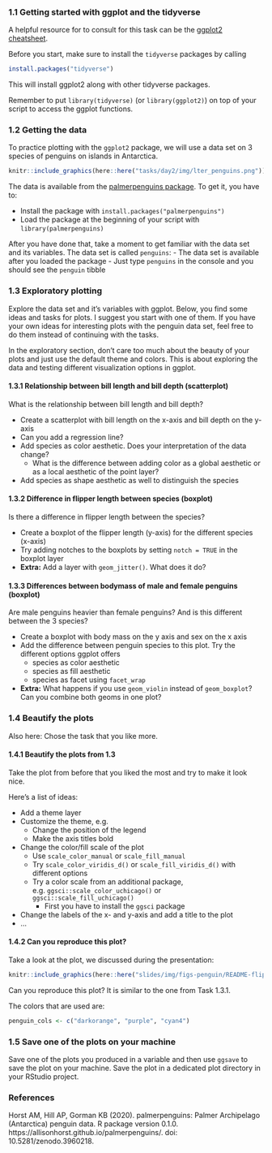 ### 1.1 Getting started with ggplot and the tidyverse

A helpful resource for to consult for this task can be the [ggplot2 cheatsheet](https://raw.githubusercontent.com/rstudio/cheatsheets/master/data-visualization-2.1.pdf).

Before you start, make sure to install the `tidyverse` packages by calling

```r
install.packages("tidyverse")
```

This will install ggplot2 along with other tidyverse packages.

Remember to put `library(tidyverse)` (or `library(ggplot2)`) on top of your script to access the ggplot functions.

### 1.2 Getting the data

To practice plotting with the `ggplot2` package, we will use a data set on 3 species of penguins on islands in Antarctica.

```r
knitr::include_graphics(here::here("tasks/day2/img/lter_penguins.png"))
```

The data is available from the [palmerpenguins package](https://allisonhorst.github.io/palmerpenguins/). To get it, you have to:

- Install the package with `install.packages("palmerpenguins")`
- Load the package at the beginning of your script with `library(palmerpenguins)`

After you have done that, take a moment to get familiar with the data set and its variables. The data set is called `penguins`:
- The data set is available after you loaded the package
- Just type `penguins` in the console and you should see the `penguin` tibble

### 1.3 Exploratory plotting

Explore the data set and it's variables with ggplot. Below, you find some ideas and tasks for plots. I suggest you start with one of them. If you have your own ideas for interesting plots with the penguin data set, feel free to do them instead of continuing with the tasks. 

In the exploratory section, don't care too much about the beauty of your plots and just use the default theme and colors. This is about exploring the data and testing different visualization options in ggplot. 

#### 1.3.1 Relationship between bill length and bill depth (scatterplot)

What is the relationship between bill length and bill depth?

- Create a scatterplot with bill length on the x-axis and bill depth on the y-axis
- Can you add a regression line?
- Add species as color aesthetic. Does your interpretation of the data change?
  - What is the difference between adding color as a global aesthetic or as a local aesthetic of the point layer?
- Add species as shape aesthetic as well to distinguish the species
    
#### 1.3.2 Difference in flipper length between species (boxplot)

Is there a difference in flipper length between the species?

- Create a boxplot of the flipper length (y-axis) for the different species (x-axis)
- Try adding notches to the boxplots by setting `notch = TRUE` in the boxplot layer
- **Extra:** Add a layer with `geom_jitter()`. What does it do?

#### 1.3.3 Differences between bodymass of male and female penguins (boxplot)

Are male penguins heavier than female penguins? And is this different between the 3 species?

- Create a boxplot with body mass on the y axis and sex on the x axis
- Add the difference between penguin species to this plot. Try the different options ggplot offers
  - species as color aesthetic
  - species as fill aesthetic
  - species as facet using `facet_wrap`
- **Extra:** What happens if you use `geom_violin` instead of `geom_boxplot`? Can you combine both geoms in one plot?

### 1.4 Beautify the plots

Also here: Chose the task that you like more.

#### 1.4.1 Beautify the plots from 1.3

Take the plot from before that you liked the most and try to make it look nice.

Here's a list of ideas:

- Add a theme layer
- Customize the theme, e.g.
  - Change the position of the legend
  - Make the axis titles bold
- Change the color/fill scale of the plot
  - Use `scale_color_manual` or `scale_fill_manual`
  - Try `scale_color_viridis_d()` or `scale_fill_viridis_d()` with different options
  - Try a color scale from an additional package, e.g. `ggsci::scale_color_uchicago()` or  `ggsci::scale_fill_uchicago()`
    - First you have to install the `ggsci` package 
- Change the labels of the x- and y-axis and add a title to the plot
- ...

#### 1.4.2 Can you reproduce this plot?

Take a look at the plot, we discussed during the presentation:

```r
knitr::include_graphics(here::here("slides/img/figs-penguin/README-flipper-bill-1.png"))
```


Can you reproduce this plot? It is similar to the one from Task 1.3.1.

The colors that are used are:

```r
penguin_cols <- c("darkorange", "purple", "cyan4")
```

### 1.5 Save one of the plots on your machine

Save one of the plots you produced in a variable and then use `ggsave` to save the plot on your machine.
Save the plot in a dedicated plot directory in your RStudio project. 

### References

Horst AM, Hill AP, Gorman KB (2020). palmerpenguins: Palmer Archipelago (Antarctica) penguin data. R package version 0.1.0.
https://allisonhorst.github.io/palmerpenguins/. doi: 10.5281/zenodo.3960218.

